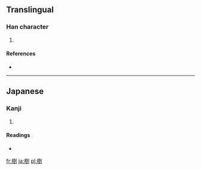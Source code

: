 ==Translingual==

===Han character===
{{Han char|rn=75|rad=木|as=08|sn=12|four=|canj=木一土弓 (DMGN)}}

# {{defn|Han|sort=木08}}

====References====
* {{Han ref|kx=0537.131|hdz=21229.071|uh=6921|ud=26913}}

----

==Japanese==

===Kanji===
{{ja-kanji|grade=|rs=木08}}

# {{defn|lang=ja|sort=木08}}

====Readings====
* {{ja-readings|on=|kun=[[くぬぎ]] (kunugi)}}

[[fr:椡]]
[[ja:椡]]
[[pl:椡]]